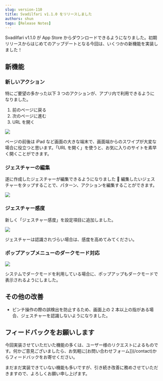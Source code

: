 ```yaml
---
slug: version-110
title: Svadilfari v1.1.0 をリリースしました
authors: shun
tags: [Release Notes]
---
```


Svadilfari v1.1.0 が App Store からダウンロードできるようになりました。初期リリースからはじめてのアップデートとなる今回は、いくつかの新機能を実装しました！

## 新機能

### 新しいアクション

特にご要望の多かった以下 3 つのアクションが、アプリ内で利用できるようになりました。

1. 前のページに戻る
1. 次のページに進む
1. URL を開く


<div style={{ textAlign: "center" }}>
  <img style={{ maxWidth: "300px" }} src={newActions} />
</div>

ページの前後は iPad など画面の大きな端末で、画面端からのスワイプが大変な場合に役立つと思います。「URL を開く」を使うと、お気に入りのサイトを素早く開くことができます。

### ジェスチャーの編集

遂に作成したジェスチャーが編集できるようになりました 🎉 編集したいジェスチャーをタップすることで、パターン、アクションを編集することができます。


<div style={{ textAlign: "center" }}>
  <img style={{ maxWidth: "300px" }} src={editGesture} />
</div>

### ジェスチャー感度

新しく「ジェスチャー感度」を設定項目に追加しました。

<div style={{ textAlign: "center" }}>
  <img
    style={{ maxWidth: "300px" }}
    src={require("./gesture-sensitivity.png").default}
  />
</div>

ジェスチャーは認識されづらい場合は、感度を高めてみてください。

### ポップアップメニューのダークモード対応

<div style={{ textAlign: "center" }}>
  <img
    style={{ maxWidth: "300px" }}
    src={require("./popup-dark-mode.png").default}
  />
</div>

システムでダークモードを利用している場合に、ポップアップもダークモードで表示されるようにしました。

## その他の改善

- ピンチ操作の際の誤検出を防止するため、画面上の 2 本以上の指がある場合、ジェスチャーを認識しないようになりました。

## フィードバックをお願いします

今回実装させていただいた機能の多くは、ユーザー様のリクエストによるものです。何かご意見ございましたら、お気軽に[お問い合わせフォーム]](/contact)からフィードバックをお寄せください。

まだまだ実装できていない機能も多いですが、引き続き改善に務めさせていただきますので、よろしくお願い申し上げます。
